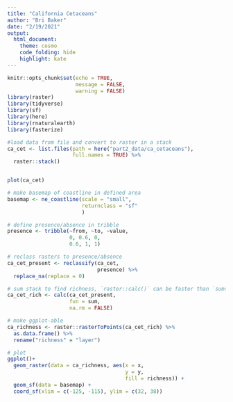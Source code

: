 ```yaml
---
title: "California Cetaceans"
author: "Bri Baker"
date: "2/19/2021"
output: 
  html_document:
    theme: cosmo
    code_folding: hide
    highlight: kate
---
```


```r
knitr::opts_chunk$set(echo = TRUE,
                      message = FALSE,
                      warning = FALSE)
library(raster)
library(tidyverse)
library(sf)
library(here)
library(rnaturalearth)
library(fasterize)

```

```r

#load data from file and convert to raster in a stack
ca_cet <- list.files(path = here("part2_data/ca_cetaceans"),
                     full.names = TRUE) %>% 
  raster::stack()


plot(ca_cet)
```

```r
# make basemap of coastline in defined area
basemap <- ne_coastline(scale = "small",
                        returnclass = "sf"
                        )

```


```r
# define presence/absence in tribble
presence <- tribble(~from, ~to, ~value,
                    0, 0.6, 0,
                    0.6, 1, 1)

# reclass rasters to presence/absence
ca_cet_present <- reclassify(ca_cet,
                             presence) %>% 
  replace_na(replace = 0)

# sum stack to find richness, `raster::calc()` can be faster than `sum()`
ca_cet_rich <- calc(ca_cet_present,
                    fun = sum,
                    na.rm = FALSE)

```

```r
# make ggplot-able
ca_richness <- raster::rasterToPoints(ca_cet_rich) %>%
  as.data.frame() %>% 
  rename("richness" = "layer")

# plot
ggplot()+
  geom_raster(data = ca_richness, aes(x = x, 
                                      y = y, 
                                      fill = richness)) +
  geom_sf(data = basemap) +
  coord_sf(xlim = c(-125, -115), ylim = c(32, 38))

```

